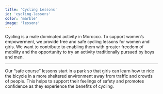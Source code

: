 ```yaml
---
title: 'Cycling Lessons'
id: 'cycling-lessons'
color: 'marble'
image: 'lessons'
---
```


Cycling is a male dominated activity in Morocco.
To support women’s empowerment, we provide free and safe cycling lessons for women and girls.
We want to contribute to enabling them with greater freedom of mobility and the opportunity
to try an activity traditionally pursued by boys and men.

---

Our “safe course” lessons start in a park so that girls can learn how to ride the bicycle
in a more sheltered environment away from traffic and crowds of people.
This helps to support their feelings of safety and promotes confidence
as they experience the benefits of cycling.
